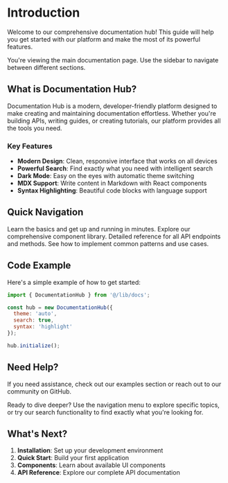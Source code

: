 
# Introduction

Welcome to our comprehensive documentation hub! This guide will help you get started with our platform and make the most of its powerful features.

<Alert type="success">
  You're viewing the main documentation page. Use the sidebar to navigate between different sections.
</Alert>

## What is Documentation Hub?

Documentation Hub is a modern, developer-friendly platform designed to make creating and maintaining documentation effortless. Whether you're building APIs, writing guides, or creating tutorials, our platform provides all the tools you need.

### Key Features

- **Modern Design**: Clean, responsive interface that works on all devices
- **Powerful Search**: Find exactly what you need with intelligent search
- **Dark Mode**: Easy on the eyes with automatic theme switching
- **MDX Support**: Write content in Markdown with React components
- **Syntax Highlighting**: Beautiful code blocks with language support

## Quick Navigation

<div className="grid grid-cols-1 md:grid-cols-2 gap-4 my-8">
  <Card title="Getting Started" description="Set up your first project">
    Learn the basics and get up and running in minutes.
  </Card>
  
  <Card title="Components" description="UI building blocks">
    Explore our comprehensive component library.
  </Card>
  
  <Card title="API Reference" description="Complete API documentation">
    Detailed reference for all API endpoints and methods.
  </Card>
  
  <Card title="Examples" description="Real-world implementations">
    See how to implement common patterns and use cases.
  </Card>
</div>

## Code Example

Here's a simple example of how to get started:

```javascript
import { DocumentationHub } from '@/lib/docs';

const hub = new DocumentationHub({
  theme: 'auto',
  search: true,
  syntax: 'highlight'
});

hub.initialize();
```

## Need Help?

<Alert type="info">
  If you need assistance, check out our examples section or reach out to our community on GitHub.
</Alert>

Ready to dive deeper? Use the navigation menu to explore specific topics, or try our search functionality to find exactly what you're looking for.

## What's Next?

1. **Installation**: Set up your development environment
2. **Quick Start**: Build your first application
3. **Components**: Learn about available UI components
4. **API Reference**: Explore our complete API documentation